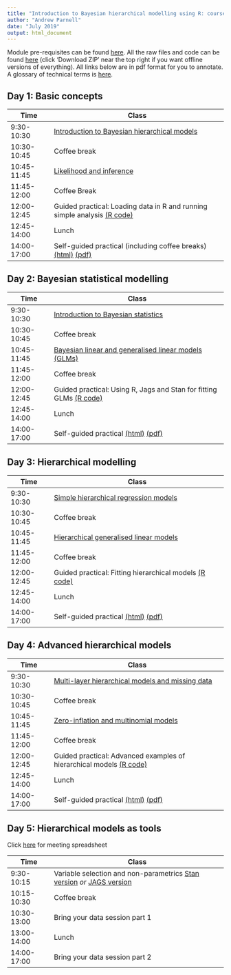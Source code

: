 ```yaml
---
title: "Introduction to Bayesian hierarchical modelling using R: course timetable"
author: "Andrew Parnell"
date: "July 2019"
output: html_document
---
```


Module pre-requisites can be found [here](https://andrewcparnell.github.io/bhm_course/Prerequisites.html). All the raw files and code can be found [here](https://www.github.com/andrewcparnell/bhm_course) (click 'Download ZIP' near the top right if you want offline versions of everything). All links below are in pdf format for you to annotate. A glossary of technical terms is [here](https://andrewcparnell.github.io/bhm_course/glossary.html).

## Day 1: Basic concepts

Time  | Class
------------- | ----------------------------------------------------
9:30-10:30 | [Introduction to Bayesian hierarchical models](https://andrewcparnell.github.io/bhm_course/slides/class_1_intro.pdf)
10:30-10:45 | Coffee break
10:45-11:45 | [Likelihood and inference](https://andrewcparnell.github.io/bhm_course/slides/class_2_inference.pdf)
11:45-12:00 | Coffee Break 
12:00-12:45 | Guided practical: Loading data in R and running simple analysis [(R code)](https://andrewcparnell.github.io/bhm_course/practicals/tutor_1_R_basics.R)
12:45-14:00 | Lunch
14:00-17:00 | Self-guided practical (including coffee breaks) [(html)](https://andrewcparnell.github.io/bhm_course/practicals/practical_1_using_R_for_lr_and_glms.html) [(pdf)](https://andrewcparnell.github.io/bhm_course/practicals/practical_1_using_R_for_lr_and_glms.pdf)

## Day 2: Bayesian statistical modelling

Time  | Class
------------- | ----------------------------------------------------
9:30-10:30 | [Introduction to Bayesian statistics](https://andrewcparnell.github.io/bhm_course/slides/class_3_intro_bayes.pdf) 
10:30-10:45 | Coffee break
10:45-11:45 | [Bayesian linear and generalised linear models (GLMs)](https://andrewcparnell.github.io/bhm_course/slides/class_4_bglms.pdf) 
11:45-12:00 | Coffee break
12:00-12:45 | Guided practical: Using R, Jags and Stan for fitting GLMs [(R code)](https://andrewcparnell.github.io/bhm_course/practicals/tutor_2_R_jags_stan.R)
12:45-14:00 | Lunch
14:00-17:00 | Self-guided practical [(html)](https://andrewcparnell.github.io/bhm_course/practicals/practical_2_R_jags_stan_GLMs.html) [(pdf)](https://andrewcparnell.github.io/bhm_course/practicals/practical_2_R_jags_stan_GLMs.pdf)

## Day 3: Hierarchical modelling

Time  | Class
------------- | ----------------------------------------------------
9:30-10:30 | [Simple hierarchical regression models](https://andrewcparnell.github.io/bhm_course/slides/class_5_hlms.pdf) 
10:30-10:45 | Coffee break
10:45-11:45 | [Hierarchical generalised linear models](https://andrewcparnell.github.io/bhm_course/slides/class_6_hglms.pdf) 
11:45-12:00 | Coffee break
12:00-12:45 | Guided practical: Fitting hierarchical models [(R code)](https://andrewcparnell.github.io/bhm_course/practicals/tutor_3_fit_hm.R)
12:45-14:00 | Lunch
14:00-17:00 | Self-guided practical [(html)](https://andrewcparnell.github.io/bhm_course/practicals/practical_3_hglms.html) [(pdf)](https://andrewcparnell.github.io/bhm_course/practicals/practical_3_hglms.pdf)

## Day 4: Advanced hierarchical models

Time  | Class
------------- | ----------------------------------------------------
9:30-10:30 | [Multi-layer hierarchical models and missing data](https://andrewcparnell.github.io/bhm_course/slides/class_7_multihms.pdf) 
10:30-10:45 | Coffee break
10:45-11:45 | [Zero-inflation and multinomial models](https://andrewcparnell.github.io/bhm_course/slides/class_8_pp_zi_multinom.pdf) 
11:45-12:00 | Coffee break
12:00-12:45 | Guided practical: Advanced examples of hierarchical models [(R code)](https://andrewcparnell.github.io/bhm_course/practicals/tutor_4_adv_hms.R)
12:45-14:00 | Lunch
14:00-17:00 | Self-guided practical [(html)](https://andrewcparnell.github.io/bhm_course/practicals/practical_4_advanced_hglms.html) [(pdf)](https://andrewcparnell.github.io/bhm_course/practicals/practical_4_advanced_hglms.pdf)

## Day 5: Hierarchical models as tools

Click [here](https://docs.google.com/spreadsheets/d/12uN3Mh7OYrAOYDOwmhlyQ8ppcct7KBmfLpSbMcl3oX8/edit?usp=sharing) for meeting spreadsheet

Time  | Class
------------- | ----------------------------------------------------
9:30-10:15 | Variable selection and non-parametrics [Stan version](https://andrewcparnell.github.io/bhm_course/slides/class_9_varsel.pdf) _or_ [JAGS version](https://andrewcparnell.github.io/bhm_course/slides/class_9_varsel_JAGS.pdf) 
10:15-10:30 | Coffee break
10:30-13:00 | Bring your data session part 1
13:00-14:00 | Lunch
14:00-17:00 | Bring your data session part 2